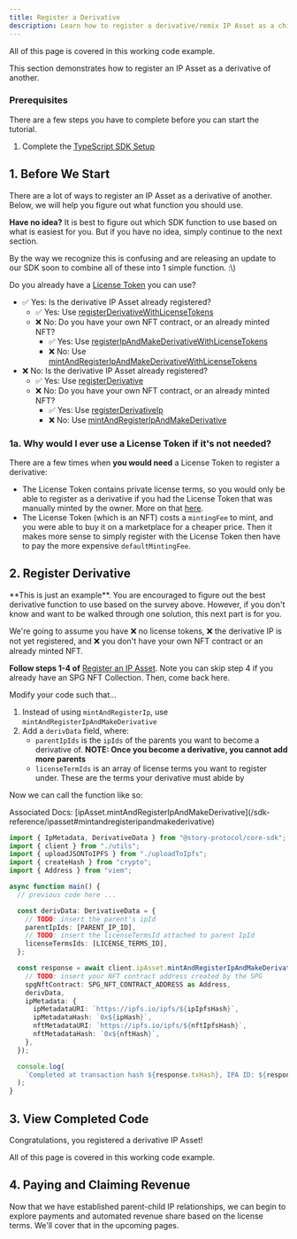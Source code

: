 ```yaml
---
title: Register a Derivative
description: Learn how to register a derivative/remix IP Asset as a child of another in TypeScript.
---
```


<CardGroup cols={1}>
  <Card
    title="Completed Code"
    href="https://github.com/storyprotocol/typescript-tutorial/blob/main/scripts/derivative/registerDerivativeCommercial.ts"
    icon="thumbs-up"
  >
    All of this page is covered in this working code example.
  </Card>
</CardGroup>

This section demonstrates how to register an IP Asset as a derivative of another.

### Prerequisites

There are a few steps you have to complete before you can start the tutorial.

1. Complete the [TypeScript SDK Setup](/developers/typescript-sdk/setup)

## 1. Before We Start

There are a lot of ways to register an IP Asset as a derivative of another. Below, we will help you figure out what function you should use.

<Note>

**Have no idea?** It is best to figure out which SDK function to use based on what is easiest for you. But if you have no idea, simply continue to the next section.

</Note>

<Tip>
By the way we recognize this is confusing and are releasing an update to our SDK soon to combine all of these into 1 simple function. :\)

</Tip>

Do you already have a [License Token](/concepts/licensing-module/license-token) you can use?

- ✅ Yes: Is the derivative IP Asset already registered?
  - ✅ Yes: Use [registerDerivativeWithLicenseTokens](/sdk-reference/ipasset#registerderivativewithlicensetokens)
  - ❌ No: Do you have your own NFT contract, or an already minted NFT?
    - ✅ Yes: Use [registerIpAndMakeDerivativeWithLicenseTokens](/sdk-reference/ipasset#registeripandmakederivativewithlicensetokens)
    - ❌ No: Use [mintAndRegisterIpAndMakeDerivativeWithLicenseTokens](/sdk-reference/ipasset#mintandregisteripandmakederivativewithlicensetokens)
- ❌ No: Is the derivative IP Asset already registered?
  - ✅ Yes: Use [registerDerivative](/sdk-reference/ipasset#registerderivative)
  - ❌ No: Do you have your own NFT contract, or an already minted NFT?
    - ✅ Yes: Use [registerDerivativeIp](/sdk-reference/ipasset#registerderivativeip)
    - ❌ No: Use [mintAndRegisterIpAndMakeDerivative](/sdk-reference/ipasset#mintandregisteripandmakederivative)

### 1a. Why would I ever use a License Token if it's not needed?

There are a few times when **you would need** a License Token to register a derivative:

- The License Token contains private license terms, so you would only be able to register as a derivative if you had the License Token that was manually minted by the owner. More on that [here](/concepts/licensing-module/license-token#private-licenses).
- The License Token (which is an NFT) costs a `mintingFee` to mint, and you were able to buy it on a marketplace for a cheaper price. Then it makes more sense to simply register with the License Token then have to pay the more expensive `defaultMintingFee`.

## 2. Register Derivative

<Note>
**This is just an example**. You are encouraged to figure out the best derivative function to use based on the survey above. However, if you don't know and want to be walked through one solution, this next part is for you.

</Note>

We're going to assume you have ❌ no license tokens, ❌ the derivative IP is not yet registered, and ❌ you don't have your own NFT contract or an already minted NFT.

**Follow steps 1-4 of** [Register an IP Asset](/developers/typescript-sdk/register-ip-asset). Note you can skip step 4 if you already have an SPG NFT Collection. Then, come back here.

Modify your code such that...

1. Instead of using `mintAndRegisterIp`, use `mintAndRegisterIpAndMakeDerivative`
2. Add a `derivData` field, where:
   - `parentIpIds` is the `ipIds` of the parents you want to become a derivative of. **NOTE: Once you become a derivative, you cannot add more parents**
   - `licenseTermIds` is an array of license terms you want to register under. These are the terms your derivative must abide by

Now we can call the function like so:

<Info>
  Associated Docs:
  [ipAsset.mintAndRegisterIpAndMakeDerivative](/sdk-reference/ipasset#mintandregisteripandmakederivative)
</Info>

```typescript main.ts
import { IpMetadata, DerivativeData } from "@story-protocol/core-sdk";
import { client } from "./utils";
import { uploadJSONToIPFS } from "./uploadToIpfs";
import { createHash } from "crypto";
import { Address } from "viem";

async function main() {
  // previous code here ...

  const derivData: DerivativeData = {
    // TODO: insert the parent's ipId
    parentIpIds: [PARENT_IP_ID],
    // TODO: insert the licenseTermsId attached to parent IpId
    licenseTermsIds: [LICENSE_TERMS_ID],
  };

  const response = await client.ipAsset.mintAndRegisterIpAndMakeDerivative({
    // TODO: insert your NFT contract address created by the SPG
    spgNftContract: SPG_NFT_CONTRACT_ADDRESS as Address,
    derivData,
    ipMetadata: {
      ipMetadataURI: `https://ipfs.io/ipfs/${ipIpfsHash}`,
      ipMetadataHash: `0x${ipHash}`,
      nftMetadataURI: `https://ipfs.io/ipfs/${nftIpfsHash}`,
      nftMetadataHash: `0x${nftHash}`,
    },
  });

  console.log(
    `Completed at transaction hash ${response.txHash}, IPA ID: ${response.ipId}, Token ID: ${response.tokenId}`
  );
}
```

## 3. View Completed Code

Congratulations, you registered a derivative IP Asset!

<CardGroup cols={1}>
  <Card
    title="Completed Code"
    href="https://github.com/storyprotocol/typescript-tutorial/blob/main/scripts/derivative/registerDerivativeCommercial.ts"
    icon="thumbs-up"
  >
    All of this page is covered in this working code example.
  </Card>
</CardGroup>

## 4. Paying and Claiming Revenue

Now that we have established parent-child IP relationships, we can begin to explore payments and automated revenue share based on the license terms. We'll cover that in the upcoming pages.
